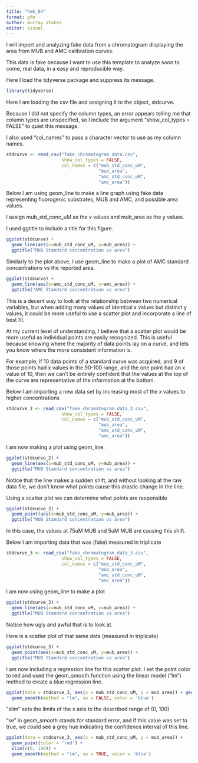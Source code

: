 ```yaml
---
title: "hmk_04"
format: gfm
author: murray stokes
editor: visual
---
```


I will import and analyzing fake data from a chromatogram displaying the area from MUB and AMC calibration curves.

This data is fake because I want to use this template to analyze soon to come, real data, in a easy and reproducible way.

Here I load the tidyverse package and suppress its message.

```r
library(tidyverse)
```

Here I am loading the csv file and assigning it to the object, stdcurve.

Because I did not specify the column types, an error appears telling me that column types are unspecified, so I include the argument "show_col_types = FALSE" to quiet this message.

I also used "col_names" to pass a character vector to use as my column names.

```r
stdcurve <- read_csv("fake_chromatogram_data.csv",
                     show_col_types = FALSE,
                     col_names = c("mub_std_conc_uM",
                                   "mub_area",
                                   "amc_std_conc_uM",
                                   "amc_area"))
```

Below I am using geom_line to make a line graph using fake data representing fluorogenic substrates, MUB and AMC, and possible area values.

I assign mub_std_conc_uM as the x values and mub_area as the y values.

I used ggtitle to include a title for this figure.

```r
ggplot(stdcurve) +
  geom_line(aes(x=mub_std_conc_uM, y=mub_area)) +
  ggtitle("MUB Standard concentration vs area")
```

Similarly to the plot above, I use geom_line to make a plot of AMC standard concentrations vs the reported area.

```r
ggplot(stdcurve) +
  geom_line(aes(x=amc_std_conc_uM, y=amc_area)) +
  ggtitle("AMC Standard concentration vs area")
```

This is a decent way to look at the relationship between two numerical variables, but when adding many values of identical x values but distinct y values, it could be more useful to use a scatter plot and incorporate a line of best fit.

At my current level of understanding, I believe that a scatter plot would be more useful as individual points are easily recognized. This is useful because knowing where the majority of data points lay on a curve, and lets you know where the more consistent information is.

For example, if 10 data points of a standard curve was acquired, and 9 of those points had x values in the 90-100 range, and the one point had an x value of 10, then we can't be entirely confident that the values at the top of the curve are representative of the information at the bottom.

Below I am importing a new data set by increasing most of the x values to higher concentrations

```r
stdcurve_2 <- read_csv("fake_chromatogram_data_2.csv",
                     show_col_types = FALSE,
                     col_names = c("mub_std_conc_uM",
                                   "mub_area",
                                   "amc_std_conc_uM",
                                   "amc_area"))
```

I am now making a plot using geom_line.

```r
ggplot(stdcurve_2) +
  geom_line(aes(x=mub_std_conc_uM, y=mub_area)) +
  ggtitle("MUB Standard concentration vs area")
```

Notice that the line makes a sudden shift, and without looking at the raw data file, we don't know what points cause this drastic change in the line.

Using a scatter plot we can determine what points are responsible

```r
ggplot(stdcurve_2) +
  geom_point(aes(x=mub_std_conc_uM, y=mub_area)) +
  ggtitle("MUB Standard concentration vs area")
```

In this case, the values at 75uM MUB and 5uM MUB are causing this shift.

Below I am importing data that was (fake) measured in triplicate

```r
stdcurve_3 <- read_csv("fake_chromatogram_data_3.csv",
                     show_col_types = FALSE,
                     col_names = c("mub_std_conc_uM",
                                   "mub_area",
                                   "amc_std_conc_uM",
                                   "amc_area"))
```

I am now using geom_line to make a plot

```r
ggplot(stdcurve_3) +
  geom_line(aes(x=mub_std_conc_uM, y=mub_area)) +
  ggtitle("MUB Standard concentration vs area")
```

Notice how ugly and awful that is to look at.

Here is a scatter plot of that same data (measured in triplicate)

```r
ggplot(stdcurve_3) +
  geom_point(aes(x=mub_std_conc_uM, y=mub_area)) +
  ggtitle("MUB Standard concentration vs area")
```

I am now including a regression line for this scatter plot. I set the point color to red and used the geom_smooth function using the linear model ("lm") method to create a blue regression line.

```r
ggplot(data = stdcurve_3, aes(x = mub_std_conc_uM, y = mub_area)) + geom_point(color = 'red') +
  geom_smooth(method = "lm", se = FALSE, color = 'blue')
```

"xlim" sets the limits of the x axis to the described range of (0, 100)

"se" in geom_smooth stands for standard error, and if this value was set to true, we could see a grey hue indicating the confidence interval of this line.

```r
ggplot(data = stdcurve_3, aes(x = mub_std_conc_uM, y = mub_area)) + 
  geom_point(color = 'red') + 
  xlim(c(0, 100)) +
  geom_smooth(method = "lm", se = TRUE, color = 'blue') 
```
